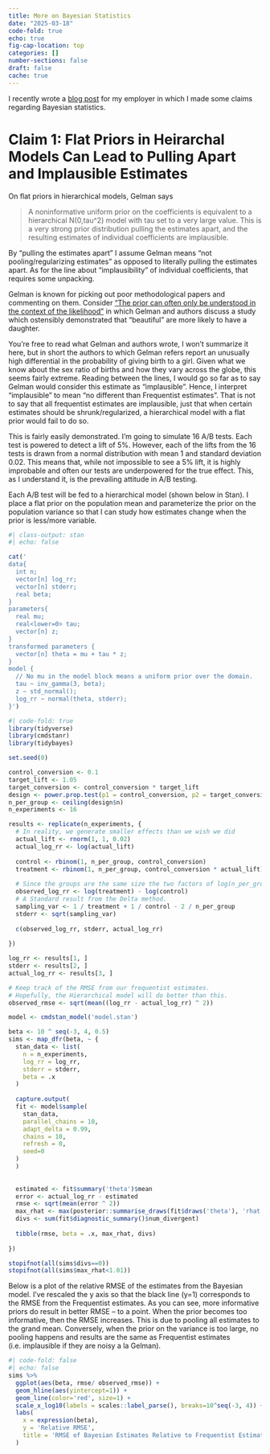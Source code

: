 ```yaml
---
title: More on Bayesian Statistics
date: "2025-03-18"
code-fold: true
echo: true
fig-cap-location: top
categories: []
number-sections: false
draft: false
cache: true
---
```


I recently wrote a [blog post](https://www.geteppo.com/blog/bayes-vs-frequentism-can-be-a-big-deal) for my employer in which I made some claims regarding Bayesian statistics.


# Claim 1: Flat Priors in Heirarchal Models Can Lead to Pulling Apart and Implausible Estimates

On flat priors in hierarchical models, Gelman says 

> A noninformative uniform prior on the coefficients is equivalent to a hierarchical N(0,tau^2) model with tau set to a very large value. This is a very strong prior distribution pulling the estimates apart, and the resulting estimates of individual coefficients are implausible.


By "pulling the estimates apart" I assume Gelman means "not pooling/regularizing estimates" as opposed to literally pulling the estimates apart.  As for the line about "implausibility" of individual coefficients, that requires some unpacking.

Gelman is known for picking out poor methodological papers and commenting on them.  Consider ["The prior can often only be understood in the context of the likelihood"](https://sites.stat.columbia.edu/gelman/research/unpublished/prior_context_2.pdf) in which Gelman and authors discuss a study which ostensibly demonstrated that "beautiful" are more likely to have a daughter.

You're free to read what Gelman and authors wrote, I won't summarize it here, but in short the authors to which Gelman refers report an unusually high differential in the probability of giving birth to a girl.  Given what we know about the sex ratio of births and how they vary across the globe, this seems fairly extreme.  Reading between the lines, I would go so far as to say Gelman would consider this estimate as "implausible". Hence, I interpret "implausible" to mean "no different than Frequentist estimates".  That is not to say that all frequentist estimates are implausible, just that when certain estimates should be shrunk/regularized, a hierarchical model with a flat prior would fail to do so.

This is fairly easily demonstrated.  I'm going to simulate 16 A/B tests.  Each test is powered to detect a lift of 5%.  However, each of the lifts from the 16 tests is drawn from a normal distribution with mean 1 and standard deviation 0.02.  This means that, while not impossible to see a 5% lift, it is highly improbable and often our tests are underpowered for the true effect.  This, as I understand it, is the prevailing attitude in A/B testing.

Each A/B test will be fed to a hierarchical model (shown below in Stan).  I place a flat prior on the population mean and parameterize the prior on the population variance so that I can study how estimates change when the prior is less/more variable.



```r
#| class-output: stan
#| echo: false

cat('
data{
  int n;
  vector[n] log_rr;
  vector[n] stderr;
  real beta;
}
parameters{
  real mu;
  real<lower=0> tau;
  vector[n] z;
}
transformed parameters {
  vector[n] theta = mu + tau * z;
}
model {
  // No mu in the model block means a uniform prior over the domain.
  tau ~ inv_gamma(3, beta);
  z ~ std_normal();
  log_rr ~ normal(theta, stderr);
}')

```


```r
#| code-fold: true
library(tidyverse)
library(cmdstanr)
library(tidybayes)

set.seed(0)

control_conversion <- 0.1
target_lift <- 1.05
target_conversion <- control_conversion * target_lift
design <- power.prop.test(p1 = control_conversion, p2 = target_conversion, power = 0.8)
n_per_group <- ceiling(design$n)
n_experiments <- 16

results <- replicate(n_experiments, {
  # In reality, we generate smaller effects than we wish we did
  actual_lift <- rnorm(1, 1, 0.02)
  actual_log_rr <- log(actual_lift)
  
  control <- rbinom(1, n_per_group, control_conversion)
  treatment <- rbinom(1, n_per_group, control_conversion * actual_lift)
  
  # Since the groups are the same size the two factors of log(n_per_group) cancel
  observed_log_rr <- log(treatment) - log(control)
  # A Standard result from the Delta method.
  sampling_var <- 1 / treatment + 1 / control - 2 / n_per_group
  stderr <- sqrt(sampling_var)
  
  c(observed_log_rr, stderr, actual_log_rr)
  
})

log_rr <- results[1, ]
stderr <- results[2, ]
actual_log_rr <- results[3, ]

# Keep track of the RMSE from our frequentist estimates.
# Hopefully, the Hierarchical model will do better than this.
observed_rmse <- sqrt(mean((log_rr - actual_log_rr) ^ 2))

model <- cmdstan_model('model.stan')

beta <- 10 ^ seq(-3, 4, 0.5)
sims <- map_dfr(beta, ~ {
  stan_data <- list(
    n = n_experiments,
    log_rr = log_rr,
    stderr = stderr,
    beta = .x
  )
  
  capture.output(
  fit <- model$sample(
    stan_data,
    parallel_chains = 10,
    adapt_delta = 0.99,
    chains = 10,
    refresh = 0, 
    seed=0
  )
  )
  
  
  estimated <- fit$summary('theta')$mean
  error <- actual_log_rr - estimated
  rmse <- sqrt(mean(error ^ 2))
  max_rhat <- max(posterior::summarise_draws(fit$draws('theta'), 'rhat')$rhat)
  divs <- sum(fit$diagnostic_summary()$num_divergent)
  
  tibble(rmse, beta = .x, max_rhat, divs)
  
})

stopifnot(all(sims$divs==0))
stopifnot(all(sims$max_rhat<1.01))
```

Below is a plot of the relative RMSE of the estimates from the Bayesian model.  I've rescaled the y axis so that the black line (y=1) corresponds to the RMSE from the Frequentist estimates.  As you can see, more informative priors do result in better RMSE -- to a point.  When the prior becomes too informative, then the RMSE increases.  This is due to pooling all estimates to the grand mean.  Conversely, when the prior on the variance is too large, no pooling happens and results are the same as Frequentist estimates (i.e. implausible if they are noisy a la Gelman).

```r
#| code-fold: false
#| echo: false
sims %>% 
  ggplot(aes(beta, rmse/ observed_rmse)) + 
  geom_hline(aes(yintercept=1)) + 
  geom_line(color='red', size=1) + 
  scale_x_log10(labels = scales::label_parse(), breaks=10^seq(-3, 4)) + 
  labs(
    x = expression(beta),
    y = 'Relative RMSE',
    title = 'RMSE of Bayesian Estimates Relative to Frequentist Estimates'
  )

```

